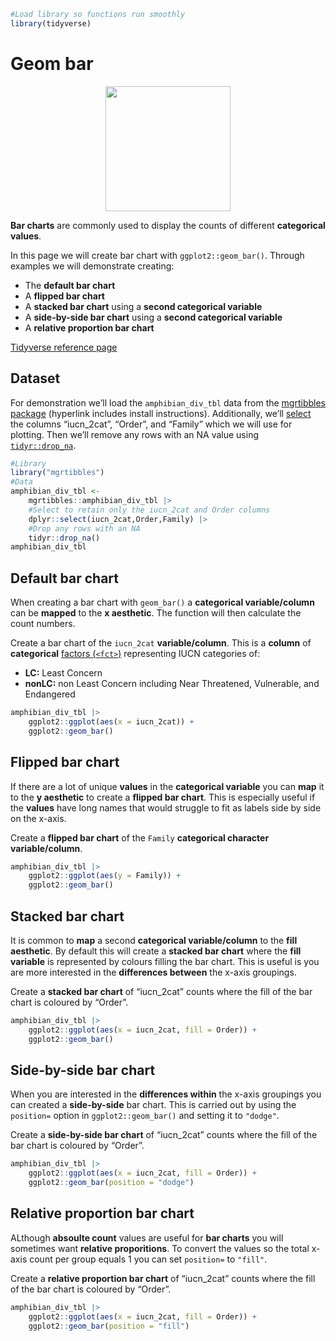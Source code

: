 ```r
#Load library so functions run smoothly
library(tidyverse)
```
# Geom bar
<center>
![](images/ggplot2_geom_bar.png){style="width:200px"}
</center>

__Bar charts__ are commonly used to display the counts of different __categorical values__.

In this page we will create bar chart with `ggplot2::geom_bar()`.
Through examples we will demonstrate creating: 

- The __default bar chart__
- A __flipped bar chart__
- A __stacked bar chart__ using a __second categorical variable__
- A __side-by-side bar chart__ using a __second categorical variable__
- A __relative proportion bar chart__

[Tidyverse reference page](https://ggplot2.tidyverse.org//reference/geom_bar.html)

## Dataset

For demonstration we'll load the `amphibian_div_tbl` data from the [mgrtibbles package](/datasets/mgrtibbles.qmd) (hyperlink includes install instructions).
Additionally, we'll [select](/dplyr/select.qmd) the columns "iucn_2cat", "Order", and "Family" which we will use for plotting.
Then we'll remove any rows with an NA value using [`tidyr::drop_na`](/tidry/drop_na.qmd).

```r
#Library
library("mgrtibbles")
#Data
amphibian_div_tbl <- 
    mgrtibbles::amphibian_div_tbl |>
    #Select to retain only the iucn_2cat and Order columns
    dplyr::select(iucn_2cat,Order,Family) |>
    #Drop any rows with an NA
    tidyr::drop_na()
amphibian_div_tbl
```

## Default bar chart

When creating a bar chart with `geom_bar()` a __categorical variable/column__ can be __mapped__ to the __x aesthetic__.
The function will then calculate the count numbers.

Create a bar chart of the `iucn_2cat` __variable/column__.
This is a __column__ of __categorical__ [factors (`<fct>`)](/tibble/structure.html#variablescolumns) representing IUCN categories of:

- __LC:__ Least Concern
- __nonLC:__ non Least Concern including  Near Threatened, Vulnerable, and Endangered

```r
amphibian_div_tbl |>    
    ggplot2::ggplot(aes(x = iucn_2cat)) +
    ggplot2::geom_bar()
```

## Flipped bar chart

If there are a lot of unique __values__ in the __categorical variable__ you can __map__ it to the __y aesthetic__ to create a __flipped bar chart__.
This is especially useful if the __values__ have long names that would struggle to fit as labels side by side on the x-axis.

Create a __flipped bar chart__ of the `Family` __categorical character variable/column__.

```r
amphibian_div_tbl |>    
    ggplot2::ggplot(aes(y = Family)) +
    ggplot2::geom_bar()
```

## Stacked bar chart

It is common to __map__ a second __categorical variable/column__ to the __fill aesthetic__.
By default this will create a __stacked bar chart__ where the __fill variable__ is represented by colours filling the bar chart.
This is useful is you are more interested in the __differences between__ the x-axis groupings.

Create a __stacked bar chart__ of "iucn_2cat" counts where the fill of the bar chart is coloured by "Order".

```r
amphibian_div_tbl |>    
    ggplot2::ggplot(aes(x = iucn_2cat, fill = Order)) +
    ggplot2::geom_bar()
```

## Side-by-side bar chart

When you are interested in the __differences within__ the x-axis groupings you can created a __side-by-side__ bar chart.
This is carried out by using the `position=` option in `ggplot2::geom_bar()` and setting it to `"dodge"`.

Create a __side-by-side bar chart__ of "iucn_2cat" counts where the fill of the bar chart is coloured by "Order".

```r
amphibian_div_tbl |>    
    ggplot2::ggplot(aes(x = iucn_2cat, fill = Order)) +
    ggplot2::geom_bar(position = "dodge")
```

## Relative proportion bar chart

ALthough __absoulte count__ values are useful for __bar charts__ you will sometimes want __relative proporitions__.
To convert the values so the total x-axis count per group equals 1 you can set `position=` to `"fill"`.

Create a __relative proportion bar chart__ of "iucn_2cat" counts where the fill of the bar chart is coloured by "Order".

```r
amphibian_div_tbl |>    
    ggplot2::ggplot(aes(x = iucn_2cat, fill = Order)) +
    ggplot2::geom_bar(position = "fill")
```